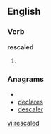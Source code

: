 
==English==

===Verb===
'''rescaled'''

# {{past of|[[rescale]]}}

===Anagrams===
* {{alphagram|acdeelrs}}
* [[declares#English|declares]]
* [[descaler#English|descaler]]

[[vi:rescaled]]